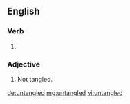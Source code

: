 ==English==

===Verb===
{{head|en|verb form}}

# {{en-past of|untangle}}

===Adjective===
{{en-adj|-}}

# Not tangled.

[[de:untangled]]
[[mg:untangled]]
[[vi:untangled]]
